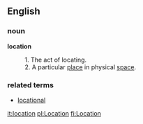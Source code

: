 ==English==

===noun===

'''location'''

:1. The act of locating.
:2. A particular [[place]] in physical [[space]].


===related terms===

* [[locational]]

[[it:location]]
[[pl:Location]]
[[fi:Location]]